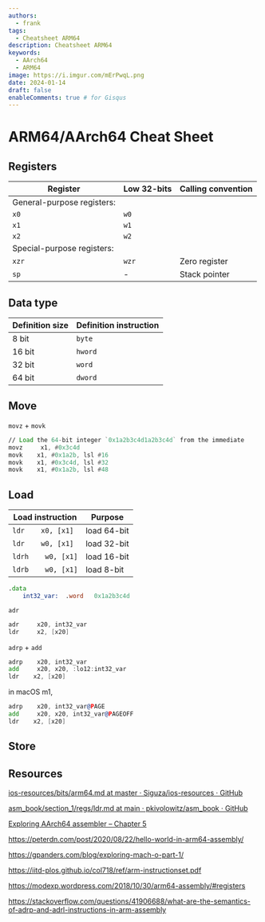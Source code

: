 ```yaml
---
authors:
  - frank
tags:
  - Cheatsheet ARM64
description: Cheatsheet ARM64
keywords:
  - AArch64 
  - ARM64
image: https://i.imgur.com/mErPwqL.png
date: 2024-01-14
draft: false
enableComments: true # for Gisqus
---
```


# ARM64/AArch64 Cheat Sheet

## Registers

| Register                   | Low 32-bits | Calling convention |
|----------------------------|-------------|--------------------|
| General-purpose registers: |
| `x0`                       | `w0`        |                    |
| `x1`                       | `w1`        |                    |
| `x2`                       | `w2`        |                    |
| Special-purpose registers: |
| `xzr`                      | `wzr`       | Zero register      |
| `sp`                       | -           | Stack pointer      |
<!--truncate-->

## Data type

| Definition size | Definition instruction |
|-----------------|------------------------|
| 8 bit           | `byte`                 |
| 16 bit          | `hword`                |
| 32 bit          | `word`                 |
| 64 bit          | `dword`                |

## Move

`movz` + `movk`

```asm
// Load the 64-bit integer `0x1a2b3c4d1a2b3c4d` from the immediate
movz     x1, #0x3c4d
movk    x1, #0x1a2b, lsl #16
movk    x1, #0x3c4d, lsl #32
movk    x1, #0x1a2b, lsl #48
```

## Load
 
| Load instruction   | Purpose     |
|--------------------|-------------|
| `ldr    x0, [x1]`  | load 64-bit |
| `ldr    w0, [x1]`  | load 32-bit |
| `ldrh    w0, [x1]` | load 16-bit |
| `ldrb    w0, [x1]` | load 8-bit  |

```asm
.data
    int32_var:  .word   0x1a2b3c4d
```

`adr`

```asm
adr	    x20, int32_var
ldr     x2, [x20]
```

`adrp` + `add`

```asm
adrp	x20, int32_var
add     x20, x20, :lo12:int32_var
ldr    x2, [x20]
```

in macOS m1,

```asm
adrp	x20, int32_var@PAGE
add     x20, x20, int32_var@PAGEOFF
ldr    x2, [x20]
```

## Store

## Resources

[ios-resources/bits/arm64.md at master · Siguza/ios-resources · GitHub](https://github.com/Siguza/ios-resources/blob/master/bits/arm64.md)

[asm_book/section_1/regs/ldr.md at main · pkivolowitz/asm_book · GitHub](https://github.com/pkivolowitz/asm_book/blob/main/section_1/regs/ldr.md)

[Exploring AArch64 assembler – Chapter 5](https://thinkingeek.com/2016/11/13/exploring-aarch64-assembler-chapter-5/)

https://peterdn.com/post/2020/08/22/hello-world-in-arm64-assembly/

https://gpanders.com/blog/exploring-mach-o-part-1/

https://iitd-plos.github.io/col718/ref/arm-instructionset.pdf

https://modexp.wordpress.com/2018/10/30/arm64-assembly/#registers

https://stackoverflow.com/questions/41906688/what-are-the-semantics-of-adrp-and-adrl-instructions-in-arm-assembly